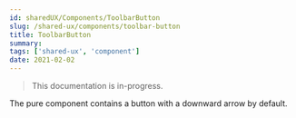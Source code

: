 ```yaml
---
id: sharedUX/Components/ToolbarButton
slug: /shared-ux/components/toolbar-button
title: ToolbarButton
summary: 
tags: ['shared-ux', 'component']
date: 2021-02-02
---
```


> This documentation is in-progress.

The pure component contains a button with a downward arrow by default. 